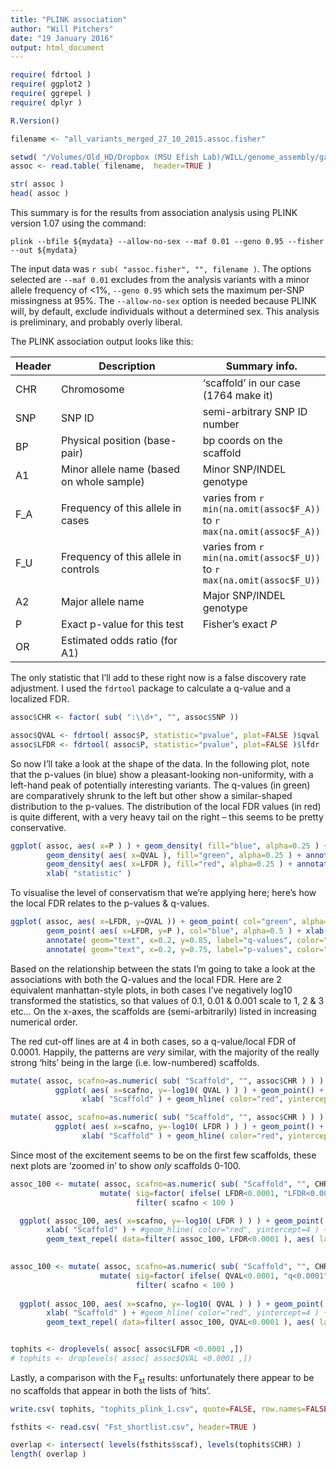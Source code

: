 ```yaml
---
title: "PLINK association"
author: "Will Pitchers"
date: "19 January 2016"
output: html_document
---
```


```r

require( fdrtool )
require( ggplot2 )
require( ggrepel )
require( dplyr )

R.Version()

filename <- "all_variants_merged_27_10_2015.assoc.fisher"

setwd( "/Volumes/Old_HD/Dropbox (MSU Efish Lab)/WILL/genome_assembly/garrulous-turtle/" )
assoc <- read.table( filename,  header=TRUE )

str( assoc )
head( assoc )

```

This summary is for the results from association analysis using PLINK version 1.07 using the command:

``` plink --bfile ${mydata} --allow-no-sex --maf 0.01 --geno 0.95 --fisher --out ${mydata} ```

The input data was `r sub( "assoc.fisher", "", filename )`. The options selected are ```--maf 0.01``` excludes from the analysis variants with a minor allele frequency of <1%, ```--geno 0.95``` which sets the maximum per-SNP missingness at 95%. The ```--allow-no-sex``` option is needed because PLINK will, by default, exclude individuals without a determined sex. This analysis is preliminary, and probably overly liberal.

The PLINK association output looks like this:

Header | Description                                | Summary info.
-------|--------------------------------------------|---------------
  CHR  | Chromosome                                 | 'scaffold' in our case (1764 make it)
  SNP  | SNP ID                                     | semi-arbitrary SNP ID number
  BP   | Physical position (base-pair)              | bp coords on the scaffold
  A1   | Minor allele name (based on whole sample)  | Minor SNP/INDEL genotype
  F_A  | Frequency of this allele in cases          | varies from `r min(na.omit(assoc$F_A))` to `r max(na.omit(assoc$F_A))`
  F_U  | Frequency of this allele in controls       | varies from `r min(na.omit(assoc$F_U))` to `r max(na.omit(assoc$F_U))`
  A2   | Major allele name                          | Major SNP/INDEL genotype
  P    | Exact p-value for this test                | Fisher's exact *P*
  OR   | Estimated odds ratio (for A1)              | 

The only statistic that I'll add to these right now is a false discovery rate adjustment. I used the ```fdrtool``` package to calculate a q-value and a localized FDR.

```r

assoc$CHR <- factor( sub( ":\\d+", "", assoc$SNP ))

assoc$QVAL <- fdrtool( assoc$P, statistic="pvalue", plot=FALSE )$qval
assoc$LFDR <- fdrtool( assoc$P, statistic="pvalue", plot=FALSE )$lfdr

```

So now I'll take a look at the shape of the data. In the following plot, note that the p-values (in blue) show a pleasant-looking non-uniformity, with a left-hand peak of potentially interesting variants. The q-values (in green) are comparatively shrunk to the left but other show a similar-shaped distribution to the p-values. The distribution of the local FDR values (in red) is quite different, with a very heavy tail on the right -- this seems to be pretty conservative.

```r

ggplot( assoc, aes( x=P ) ) + geom_density( fill="blue", alpha=0.25 ) + annotate( geom="text", x=0.5, y=9, label="p-values", color="blue" ) +
        geom_density( aes( x=QVAL ), fill="green", alpha=0.25 ) + annotate( geom="text", x=0.5, y=8, label="q-values", color="green" ) +
        geom_density( aes( x=LFDR ), fill="red", alpha=0.25 ) + annotate( geom="text", x=0.5, y=7, label="local FDR", color="red" ) +
        xlab( "statistic" )

```

To visualise the level of conservatism that we're applying here; here's how the local FDR relates to the p-values & q-values.

```r

ggplot( assoc, aes( x=LFDR, y=QVAL )) + geom_point( col="green", alpha=0.5 ) + geom_abline( intercept=0, slope=1, color="red" ) +
        geom_point( aes( x=LFDR, y=P ), col="blue", alpha=0.5 ) + xlab( "Local FDR" ) + ylab( "p-value/Q-value" ) +
        annotate( geom="text", x=0.2, y=0.85, label="q-values", color="green" ) +
        annotate( geom="text", x=0.2, y=0.75, label="p-values", color="blue" )

```

Based on the relationship between the stats I'm going to take a look at the associations with both the Q-values and the local FDR. Here are 2 equivalent manhattan-style plots, in both cases I've negatively log10 transformed the statistics, so that values of 0.1, 0.01 & 0.001 scale to 1, 2 & 3 etc... On the x-axes, the scaffolds are (semi-arbitrarily) listed in increasing numerical order.

The red cut-off lines are at 4 in both cases, so a q-value/local FDR of 0.0001. Happily, the patterns are *very* similar, with the majority of the really strong 'hits' being in the large (i.e. low-numbered) scaffolds.

```r

mutate( assoc, scafno=as.numeric( sub( "Scaffold", "", assoc$CHR ) ) ) %>%
          ggplot( aes( x=scafno, y=-log10( QVAL ) ) ) + geom_point() + ylab( "-log(10) Q value" ) + 
                xlab( "Scaffold" ) + geom_hline( color="red", yintercept=4 ) + ggtitle( "Q value Manhattan" )

mutate( assoc, scafno=as.numeric( sub( "Scaffold", "", assoc$CHR ) ) ) %>%
          ggplot( aes( x=scafno, y=-log10( LFDR ) ) ) + geom_point() + ylab( "-log(10) Local FDR" ) + 
                xlab( "Scaffold" ) + geom_hline( color="red", yintercept=4 ) + ggtitle( "Local FDR Manhattan" )

```

Since most of the excitement seems to be on the first few scaffolds, these next plots are 'zoomed in' to show *only* scaffolds 0-100.

```r

assoc_100 <- mutate( assoc, scafno=as.numeric( sub( "Scaffold", "", CHR ) ) ) %>% 
                    mutate( sig=factor( ifelse( LFDR<0.0001, "LFDR<0.0001", "LFDR>0.0001" )) ) %>%
                            filter( scafno < 100 )

  ggplot( assoc_100, aes( x=scafno, y=-log10( LFDR ) ) ) + geom_point( aes(col=sig) ) + ylab( "-log(10) Local FDR" ) + 
        xlab( "Scaffold" ) + #geom_hline( color="red", yintercept=4 ) +
        geom_text_repel( data=filter( assoc_100, LFDR<0.0001 ), aes( label=factor(scafno) ))

  
assoc_100 <- mutate( assoc, scafno=as.numeric( sub( "Scaffold", "", CHR ) ) ) %>% 
                    mutate( sig=factor( ifelse( QVAL<0.0001, "q<0.0001", "q>0.0001" )) ) %>%
                            filter( scafno < 100 )
  
  ggplot( assoc_100, aes( x=scafno, y=-log10( QVAL ) ) ) + geom_point( aes(col=sig) ) + ylab( "-log(10) Q-value" ) + 
        xlab( "Scaffold" ) + #geom_hline( color="red", yintercept=4 ) + 
        geom_text_repel( data=filter( assoc_100, QVAL<0.0001 ), aes( label=factor(scafno) ))


tophits <- droplevels( assoc[ assoc$LFDR <0.0001 ,])
# tophits <- droplevels( assoc[ assoc$QVAL <0.0001 ,])

```

Lastly, a comparison with the F~st~ results: unfortunately there appear to be no scaffolds that appear in both the lists of 'hits'.

```r

write.csv( tophits, "tophits_plink_1.csv", quote=FALSE, row.names=FALSE )

fsthits <- read.csv( "Fst_shortlist.csv", header=TRUE )

overlap <- intersect( levels(fsthits$scaf), levels(tophits$CHR) )
length( overlap )

```


